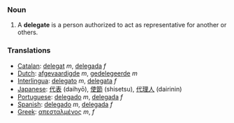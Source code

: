 ===Noun===

#A '''delegate''' is a person authorized to act as representative for another or others.

===Translations===
*[[Catalan]]: [[delegat]] ''m'', [[delegada]] ''f''
*[[Dutch]]: [[afgevaardigde]] ''m'', [[gedelegeerde]] ''m''
*[[Interlingua]]: [[delegato]] ''m'', [[delegata]] ''f''
*[[Japanese]]: [[代表]] (daihyō), [[使節]] (shisetsu), [[代理人]] (dairinin)
*[[Portuguese]]: [[delegado]] ''m'', [[delegada]] ''f''
*[[Spanish]]: [[delegado]] ''m'', [[delegada]] ''f''
*[[Greek]]: [[απεσταλμένος]] ''m'', ''f''